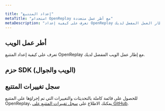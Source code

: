 ```yaml
---

title: "إعداد المتتبع"
metaTitle: "استخدام OpenReplay مع أطر عمل متعددة"
metaDescription: "تعرف على كيفية إعداد OpenReplay مع إطار العمل المفضل لديك"
---
```


## أطر عمل الويب

تعرف على كيفية إعداد المتتبع OpenReplay مع إطار عمل الويب المفضل لديك.

<div class="grid grid-cols-2 md:grid-cols-4 gap-4 card">
<IconText url="/using-or/react" title="React" width="30"/>
<IconText url="/using-or/vue" title="Vue" width="30"/>
<IconText url="/using-or/next" title="NextJS" width="30"/>
<IconText url="/using-or/nuxt" title="Nuxt" width="30"/>
<IconText url="/using-or/remix" title="Remix" width="30"/>
<IconText url="/using-or/svelte" title="Svelte" width="30"/>
<IconText url="/using-or/angular" title="Angular" width="30"/>
<IconText url="/using-or/gatsby" title="Gatsby" width="30"/>
</div>

## حزم SDK (الويب والجوال)

<GoDeeperFooter />

## سجل تغييرات المتتبع

للحصول على قائمة كاملة بالتحديثات والتغييرات التي تم إجراؤها على المتتبع OpenReplay، يمكنك الاطلاع على [سجل تغييرات المتتبع على GitHub](https://github.com/openreplay/openreplay/blob/dev/tracker/tracker/CHANGELOG.md).